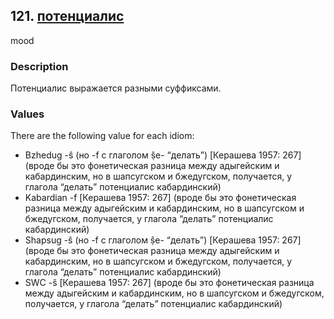 ## 121. <a href =  'https://agricolamz.github.io/The_Circassian_Isoglosses_Database/121.html'>потенциалис</a>
mood

### Description

Потенциалис выражается разными суффиксами.

### Values
There are the following value for each idiom:

* Bzhedug  -ŝ (но -f с глаголом ṣ̂e- "делать") [Керашева 1957: 267] (вроде бы это фонетическая разница между адыгейским и кабардинским, но в шапсугском и бжедугском, получается, у глагола "делать" потенциалис кабардинский)
* Kabardian  -f [Керашева 1957: 267] (вроде бы это фонетическая разница между адыгейским и кабардинским, но в шапсугском и бжедугском, получается, у глагола "делать" потенциалис кабардинский)
* Shapsug  -ŝ (но -f с глаголом ṣ̂e- "делать") [Керашева 1957: 267] (вроде бы это фонетическая разница между адыгейским и кабардинским, но в шапсугском и бжедугском, получается, у глагола "делать" потенциалис кабардинский)
* SWC  -ŝ [Керашева 1957: 267] (вроде бы это фонетическая разница между адыгейским и кабардинским, но в шапсугском и бжедугском, получается, у глагола "делать" потенциалис кабардинский)

